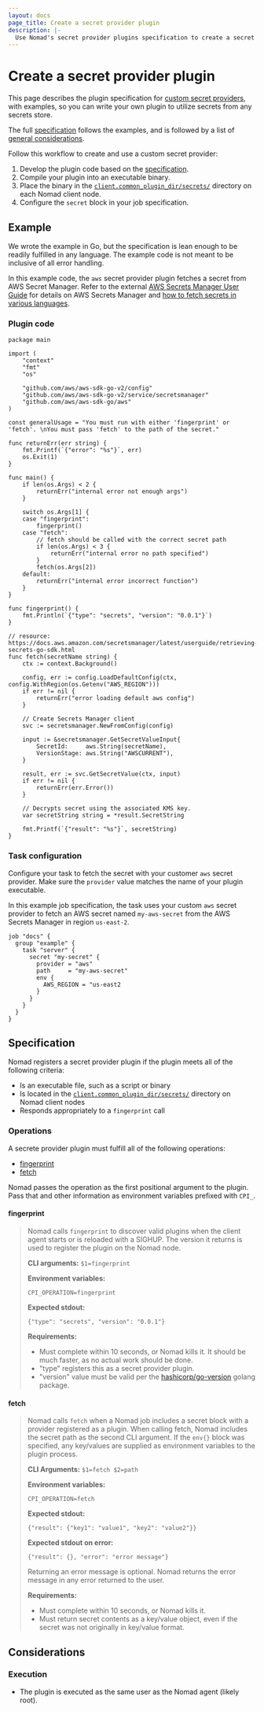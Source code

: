 ```yaml
---
layout: docs
page_title: Create a secret provider plugin
description: |-
  Use Nomad's secret provider plugins specification to create a secret provider plugin so that you can use secrets in your tasks from any secrets store.
---
```


# Create a secret provider plugin

This page describes the plugin specification for
[custom secret providers][custom-providers], with examples, so you can write
your own plugin to utilize secrets from any secrets store.

The full [specification](#specification) follows the examples,
and is followed by a list of [general considerations](#considerations).

Follow this workflow to create and use a custom secret provider:

1. Develop the plugin code based on the [specification](#specification).
1. Compile your plugin into an executable binary.
1. Place the binary in the
   [`client.common_plugin_dir/secrets/`][common_plugins_dir] directory on each
   Nomad client node.
1. Configure the `secret` block in your job specification.

## Example

We wrote the example in Go, but the specification is lean enough to be
readily fulfilled in any language. The example code is not meant to be inclusive of all error handling.

In this example code, the `aws` secret provider plugin fetches a secret from AWS
Secret Manager. Refer to the external [AWS Secrets Manager User
Guide](https://docs.aws.amazon.com/secretsmanager/latest/userguide/intro.html)
for details on AWS Secrets Manager and [how to fetch secrets in various languages](https://docs.aws.amazon.com/secretsmanager/latest/userguide/retrieving-secrets.html).

### Plugin code

<CodeBlockConfig heading="aws.go" lineNumbers="true">

```golang
package main

import (
	"context"
	"fmt"
	"os"

	"github.com/aws/aws-sdk-go-v2/config"
	"github.com/aws/aws-sdk-go-v2/service/secretsmanager"
	"github.com/aws/aws-sdk-go/aws"
)

const generalUsage = "You must run with either 'fingerprint' or 'fetch'. \nYou must pass 'fetch' to the path of the secret."

func returnErr(err string) {
	fmt.Printf(`{"error": "%s"}`, err)
	os.Exit(1)
}

func main() {
	if len(os.Args) < 2 {
		returnErr("internal error not enough args")
	}

	switch os.Args[1] {
	case "fingerprint":
		fingerprint()
	case "fetch":
		// fetch should be called with the correct secret path
		if len(os.Args) < 3 {
			returnErr("internal error no path specified")
		}
		fetch(os.Args[2])
	default:
		returnErr("internal error incorrect function")
	}
}

func fingerprint() {
	fmt.Println(`{"type": "secrets", "version": "0.0.1"}`)
}

// resource: https://docs.aws.amazon.com/secretsmanager/latest/userguide/retrieving-secrets-go-sdk.html
func fetch(secretName string) {
	ctx := context.Background()

	config, err := config.LoadDefaultConfig(ctx, config.WithRegion(os.Getenv("AWS_REGION")))
	if err != nil {
		returnErr("error loading default aws config")
	}

	// Create Secrets Manager client
	svc := secretsmanager.NewFromConfig(config)

	input := &secretsmanager.GetSecretValueInput{
		SecretId:     aws.String(secretName),
		VersionStage: aws.String("AWSCURRENT"),
	}

	result, err := svc.GetSecretValue(ctx, input)
	if err != nil {
		returnErr(err.Error())
	}

	// Decrypts secret using the associated KMS key.
	var secretString string = *result.SecretString

	fmt.Printf(`{"result": "%s"}`, secretString)
}
```

</CodeBlockConfig>

### Task configuration

Configure your task to fetch the secret with your customer `aws` secret
provider. Make sure the `provider` value matches the name of your plugin
executable.

In this example job specification, the task uses your custom `aws`
secret provider to fetch an AWS secret named `my-aws-secret` from the AWS
Secrets Manager in region `us-east-2`.

```hcl
job "docs" {
  group "example" {
    task "server" {
      secret "my-secret" {
        provider = "aws"
        path     = "my-aws-secret"
        env {
          AWS_REGION = "us-east2
        }
      }
    }
  }
}
```

## Specification

Nomad registers a  secret provider plugin if the plugin meets all of the
following criteria:

- Is an executable file, such as a script or binary
- Is located in the [`client.common_plugin_dir/secrets/`][common_plugins_dir]
  directory on Nomad client nodes
- Responds appropriately to a `fingerprint` call

### Operations

A secrete provider plugin must fulfill all of the following operations:

- [fingerprint](#fingerprint)
- [fetch](#fetch)

Nomad passes the operation as the first positional argument to the plugin.
Pass that and other information as environment variables prefixed with `CPI_`.

#### fingerprint

<blockquote style={{borderLeft: "solid 1px #00ca8e"}}>

Nomad calls `fingerprint` to discover valid plugins when the client agent
starts or is reloaded with a SIGHUP. The version it returns is used to register
the plugin on the Nomad node.

**CLI arguments:** `$1=fingerprint`

**Environment variables:**

```
CPI_OPERATION=fingerprint
```

**Expected stdout:**

```
{"type": "secrets", "version": "0.0.1"}
```

**Requirements:**

- Must complete within 10 seconds, or Nomad kills it. It should be much
  faster, as no actual work should be done.
- "type" registers this as a secret provider plugin.
- "version" value must be valid per the [hashicorp/go-version][go-version]
  golang package.

</blockquote>

#### fetch

<blockquote style={{borderLeft: "solid 1px #00ca8e"}}>

Nomad calls `fetch` when a Nomad job includes a secret block with a provider
registered as a plugin. When calling fetch, Nomad includes the secret path as
the second CLI argument. If the `env{}` block was specified, any key/values are
supplied as environment variables to the plugin process.

**CLI Arguments:** `$1=fetch $2=path`

**Environment variables:**

```
CPI_OPERATION=fetch
```

**Expected stdout:**

```
{"result": {"key1": "value1", "key2": "value2"}}
```

**Expected stdout on error:**

```
{"result": {}, "error": "error message"}
```

Returning an error message is optional. Nomad returns the error message in any
error returned to the user.

**Requirements:**

- Must complete within 10 seconds, or Nomad kills it.
- Must return secret contents as a key/value object, even if the secret
  was not originally in key/value format.

</blockquote>

## Considerations

### Execution

- The plugin is executed as the same user as the Nomad agent (likely root).

[custom-providers]: /nomad/docs/job-specification/secret#custom-providers
[go-version]: https://pkg.go.dev/github.com/hashicorp/go-version#pkg-constants
[common_plugins_dir]: /nomad/docs/configuration/client#common_plugins_dir






